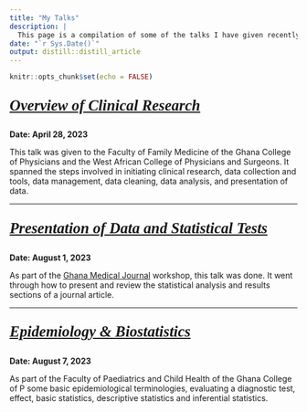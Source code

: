 ```yaml
---
title: "My Talks"
description: |
  This page is a compilation of some of the talks I have given recently. To view the slide deck, please click the headings above the description of the talk.
date: "`r Sys.Date()`"
output: distill::distill_article
---
```


```r
knitr::opts_chunk$set(echo = FALSE)
```

<p style="font-family: times, serif; font-size:20pt; font-style: italic; color: #461220;">
    [**Overview of Clinical Research**](https://fammedtalk1.netlify.app)
</p>

**Date: April 28, 2023**

This talk was given to the Faculty of Family Medicine of the Ghana College of Physicians and the West African College of Physicians and Surgeons. It spanned the steps involved in initiating clinical research, data collection and tools, data management, data cleaning, data analysis, and presentation of data. 

----

<p style="font-family: times, serif; font-size:20pt; font-style: italic; color: #461220;">
    [**Presentation of Data and Statistical Tests**](https://gmj-stats.netlify.app)
</p>

**Date: August 1, 2023**

As part of the [Ghana Medical Journal](https://www.ajol.info/index.php/gmj) workshop, this talk was done. It went through how to present and review the statistical analysis and results sections of a journal article. 


----

<p style="font-family: times, serif; font-size:20pt; font-style: italic; color: #461220;">
    [**Epidemiology & Biostatistics**](https://ch-epid-biostat.netlify.app)
</p>

**Date: August 7, 2023**

As part of the Faculty of Paediatrics and Child Health of the Ghana College of P some basic epidemiological terminologies, evaluating a diagnostic test, effect, basic statistics, descriptive statistics and inferential statistics.  

